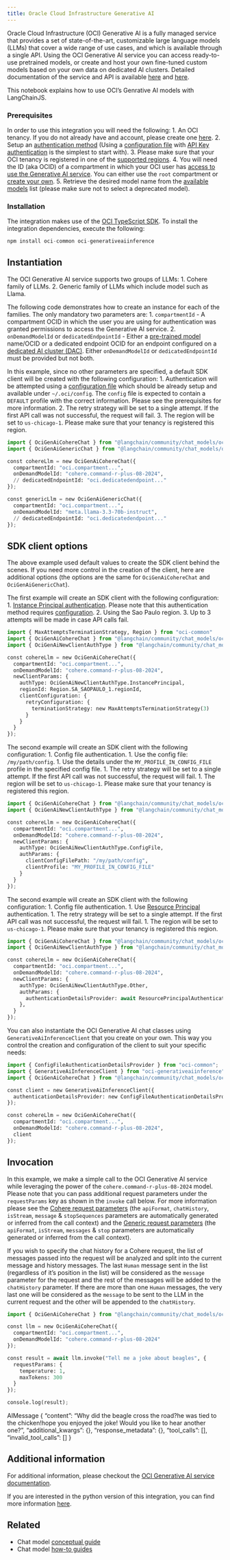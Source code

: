 ```yaml
---
title: Oracle Cloud Infrastructure Generative AI
---
```


Oracle Cloud Infrastructure (OCI) Generative AI is a fully managed
service that provides a set of state-of-the-art, customizable large
language models (LLMs) that cover a wide range of use cases, and which
is available through a single API. Using the OCI Generative AI service
you can access ready-to-use pretrained models, or create and host your
own fine-tuned custom models based on your own data on dedicated AI
clusters. Detailed documentation of the service and API is available
[here](https://docs.oracle.com/en-us/iaas/Content/generative-ai/home.htm)
and
[here](https://docs.oracle.com/en-us/iaas/api/#/en/generative-ai/20231130/).

This notebook explains how to use OCI’s Genrative AI models with
LangChainJS.

### Prerequisites

In order to use this integration you will need the following: 1. An OCI
tenancy. If you do not already have and account, please create one
[here](https://signup.oraclecloud.com/). 2. Setup an [authentication
method](https://docs.oracle.com/en-us/iaas/Content/API/Concepts/sdk_authentication_methods.htm)
(Using a [configuration
file](https://docs.oracle.com/en-us/iaas/Content/API/Concepts/sdkconfig.htm)
with [API Key
authentication](https://docs.oracle.com/en-us/iaas/Content/API/Concepts/apisigningkey.htm#apisigningkey_topic_How_to_Generate_an_API_Signing_Key_Console)
is the simplest to start with). 3. Please make sure that your OCI
tenancy is registered in one of the [supported
regions](https://docs.oracle.com/en-us/iaas/Content/generative-ai/overview.htm#regions). 4. You will need the ID (aka OCID) of a compartment in which your OCI
user has [access to use the Generative AI
service](https://docs.oracle.com/en-us/iaas/Content/generative-ai/iam-policies.htm).
You can either use the `root` compartment or [create your
own](https://docs.oracle.com/en-us/iaas/Content/Identity/compartments/To_create_a_compartment.htm). 5. Retrieve the desired model name from the [available
models](https://docs.oracle.com/en-us/iaas/Content/generative-ai/pretrained-models.htm)
list (please make sure not to select a deprecated model).

### Installation

The integration makes use of the [OCI TypeScript
SDK](https://docs.oracle.com/en-us/iaas/Content/API/SDKDocs/typescriptsdk.htm).
To install the integration dependencies, execute the following:

```python
npm install oci-common oci-generativeaiinference
```

## Instantiation

The OCI Generative AI service supports two groups of LLMs: 1. Cohere
family of LLMs. 2. Generic family of LLMs which include model such as
Llama.

The following code demonstrates how to create an instance for each of
the families. The only mandatory two parameters are: 1.
`compartmentId` - A compartment OCID in which the user you are using for
authentication was granted permissions to access the Generative AI
service. 2. `onDemandModelId` or `dedicatedEndpointId` - Either a
[pre-trained
model](https://docs.oracle.com/en-us/iaas/Content/generative-ai/pretrained-models.htm)
name/OCID or a dedicated endpoint OCID for an endpoint configured on a
[dedicated AI cluster
(DAC)](https://docs.oracle.com/en-us/iaas/Content/generative-ai/ai-cluster.htm).
Either `onDemandModelId` or `dedicatedEndpointId` must be provided but
not both.

In this example, since no other parameters are specified, a default SDK
client will be created with the following configuration: 1.
Authentication will be attempted using a [configuration
file](https://docs.oracle.com/en-us/iaas/Content/API/Concepts/sdkconfig.htm)
which should be already setup and available under `~/.oci/config`. The
`config` file is expected to contain a `DEFAULT` profile with the
correct information. Please see the prerequisites for more information. 2. The retry strategy will be set to a single attempt. If the first API
call was not successful, the request will fail. 3. The region will be
set to `us-chicago-1`. Please make sure that your tenancy is registered
this region.

```python
import { OciGenAiCohereChat } from "@langchain/community/chat_models/oci_genai/cohere_chat";
import { OciGenAiGenericChat } from "@langchain/community/chat_models/oci_genai/generic_chat";

const cohereLlm = new OciGenAiCohereChat({
  compartmentId: "oci.compartment...",
  onDemandModelId: "cohere.command-r-plus-08-2024",
  // dedicatedEndpointId: "oci.dedicatedendpoint..."
});

const genericLlm = new OciGenAiGenericChat({
  compartmentId: "oci.compartment...",
  onDemandModelId: "meta.llama-3.3-70b-instruct",
  // dedicatedEndpointId: "oci.dedicatedendpoint..."
});
```

## SDK client options

The above example used default values to create the SDK client behind
the scenes. If you need more control in the creation of the client, here
are additional options (the options are the same for
`OciGenAiCohereChat` and `OciGenAiGenericChat`).

The first example will create an SDK client with the following
configuration: 1. [Instance Principal
authentication](https://docs.oracle.com/en-us/iaas/Content/API/Concepts/sdk_authentication_methods.htm#sdk_authentication_methods_instance_principaldita).
Please note that this authentication method requires
[configuration](https://docs.oracle.com/en-us/iaas/Content/Identity/Tasks/callingservicesfrominstances.htm). 2. Using the Sao Paulo region. 3. Up to 3 attempts will be made in case
API calls fail.

```python
import { MaxAttemptsTerminationStrategy, Region } from "oci-common"
import { OciGenAiCohereChat } from "@langchain/community/chat_models/oci_genai/cohere_chat";
import { OciGenAiNewClientAuthType } from "@langchain/community/chat_models/oci_genai/types";

const cohereLlm = new OciGenAiCohereChat({
  compartmentId: "oci.compartment...",
  onDemandModelId: "cohere.command-r-plus-08-2024",
  newClientParams: {
    authType: OciGenAiNewClientAuthType.InstancePrincipal,
    regionId: Region.SA_SAOPAULO_1.regionId,
    clientConfiguration: {
      retryConfiguration: {
        terminationStrategy: new MaxAttemptsTerminationStrategy(3)
      }
    }
  }
});
```

The second example will create an SDK client with the following
configuration: 1. Config file authentication. 1. Use the config file:
`/my/path/config`. 1. Use the details under the
`MY_PROFILE_IN_CONFIG_FILE` profile in the specified config file. 1. The
retry strategy will be set to a single attempt. If the first API call
was not successful, the request will fail. 1. The region will be set to
`us-chicago-1`. Please make sure that your tenancy is registered this
region.

```python
import { OciGenAiCohereChat } from "@langchain/community/chat_models/oci_genai/cohere_chat";
import { OciGenAiNewClientAuthType } from "@langchain/community/chat_models/oci_genai/types";

const cohereLlm = new OciGenAiCohereChat({
  compartmentId: "oci.compartment...",
  onDemandModelId: "cohere.command-r-plus-08-2024",
  newClientParams: {
    authType: OciGenAiNewClientAuthType.ConfigFile,
    authParams: {
      clientConfigFilePath: "/my/path/config",
      clientProfile: "MY_PROFILE_IN_CONFIG_FILE"
    }
  }
});
```

The second example will create an SDK client with the following
configuration: 1. Config file authentication. 1. Use [Resource
Principal](https://docs.oracle.com/en-us/iaas/Content/API/Concepts/sdk_authentication_methods.htm#sdk_authentication_methods_resource_principal)
authentication. 1. The retry strategy will be set to a single attempt.
If the first API call was not successful, the request will fail. 1. The
region will be set to `us-chicago-1`. Please make sure that your tenancy
is registered this region.

```python
import { OciGenAiCohereChat } from "@langchain/community/chat_models/oci_genai/cohere_chat";
import { OciGenAiNewClientAuthType } from "@langchain/community/chat_models/oci_genai/types";

const cohereLlm = new OciGenAiCohereChat({
  compartmentId: "oci.compartment...",
  onDemandModelId: "cohere.command-r-plus-08-2024",
  newClientParams: {
    authType: OciGenAiNewClientAuthType.Other,
    authParams: {
      authenticationDetailsProvider: await ResourcePrincipalAuthenticationDetailsProvider.builder()
    },
  }
});
```

You can also instantiate the OCI Generative AI chat classes using
`GenerativeAiInferenceClient` that you create on your own. This way you
control the creation and configuration of the client to suit your
specific needs:

```python
import { ConfigFileAuthenticationDetailsProvider } from "oci-common";
import { GenerativeAiInferenceClient } from "oci-generativeaiinference";
import { OciGenAiCohereChat } from "@langchain/community/chat_models/oci_genai/cohere_chat";

const client = new GenerativeAiInferenceClient({
  authenticationDetailsProvider: new ConfigFileAuthenticationDetailsProvider()
});

const cohereLlm = new OciGenAiCohereChat({
  compartmentId: "oci.compartment...",
  onDemandModelId: "cohere.command-r-plus-08-2024",
  client
});
```

## Invocation

In this example, we make a simple call to the OCI Generative AI service
while leveraging the power of the `cohere.command-r-plus-08-2024` model.
Please note that you can pass additional request parameters under the
`requestParams` key as shown in the `invoke` call below. For more
information please see the [Cohere request
parameters](https://docs.oracle.com/en-us/iaas/api/#/en/generative-ai-inference/20231130/datatypes/CohereChatRequest)
(the `apiFormat`, `chatHistory`, `isStream`, `message` & `stopSequences`
parameters are automatically generated or inferred from the call
context) and the [Generic request
parameters](https://docs.oracle.com/en-us/iaas/api/#/en/generative-ai-inference/20231130/datatypes/GenericChatRequest)
(the `apiFormat`, `isStream`, `messages` & `stop` parameters are
automatically generated or inferred from the call context).

If you wish to specify the chat history for a Cohere request, the list
of messages passed into the request will be analyzed and split into the
current message and history messages. The last `Human` message sent in
the list (regardless of it’s position in the list) will be considered as
the `message` parameter for the request and the rest of the messages
will be added to the `chatHistory` parameter. If there are more than one
`Human` messages, the very last one will be considered as the `message`
to be sent to the LLM in the current request and the other will be
appended to the `chatHistory`.

```python
import { OciGenAiCohereChat } from "@langchain/community/chat_models/oci_genai/cohere_chat";

const llm = new OciGenAiCohereChat({
  compartmentId: "oci.compartment...",
  onDemandModelId: "cohere.command-r-plus-08-2024"
});

const result = await llm.invoke("Tell me a joke about beagles", {
  requestParams: {
    temperature: 1,
    maxTokens: 300
  }
});

console.log(result);
```

AIMessage { “content”: “Why did the beagle cross the road?he was tied to
the chicken!hope you enjoyed the joke! Would you like to hear another
one?”, “additional_kwargs”: {}, “response_metadata”: {}, “tool_calls”:
\[\], “invalid_tool_calls”: \[\] }

## Additional information

For additional information, please checkout the [OCI Generative AI
service
documentation](https://docs.oracle.com/en-us/iaas/Content/generative-ai/home.htm).

If you are interested in the python version of this integration, you can
find more information
[here](https://python.langchain.com/docs/integrations/llms/oci_generative_ai/).


## Related

- Chat model [conceptual guide](/docs/concepts/#chat-models)
- Chat model [how-to guides](/docs/how_to/#chat-models)
